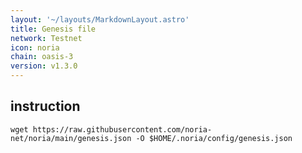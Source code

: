 ```yaml
---
layout: '~/layouts/MarkdownLayout.astro'
title: Genesis file
network: Testnet
icon: noria
chain: oasis-3
version: v1.3.0
---
```

## instruction

```
wget https://raw.githubusercontent.com/noria-net/noria/main/genesis.json -O $HOME/.noria/config/genesis.json
```
